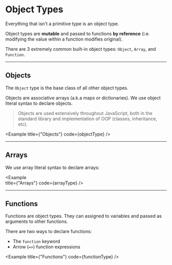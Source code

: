 
# Object Types

Everything that isn't a primitive type is an object type. 

Object types are **mutable** and passed to functions **by reference** (i.e. modifying the value within a function modifies original).

There are 3 extremely common built-in object types: `Object`, `Array`, and `Function`.

---

## Objects

The `Object` type is the base class of all other object types.

Objects are associative arrays (a.k.a maps or dictionaries). We use object literal syntax to declare objects.

> Objects are used extensively throughout JavaScript, both in the standard library and implementation of OOP (classes, inheritance, etc).

<Example
  title={"Objects"}
  code={objectType}
/>

---

## Arrays

We use array literal syntax to declare arrays:

<Example   
  title={"Arrays"}
  code={arrayType}
/>

---

## Functions

Functions are object types. They can assigned to variables and passed as arguments to other functions.

There are two ways to declare functions:

- The `function` keyword
- Arrow (`=>`) function expressions

<Example
  title={"Functions"}
  code={functionType}
/>